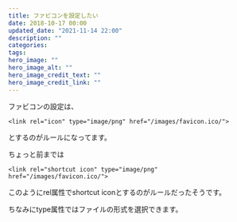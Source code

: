 ```yaml
---
title: ファビコンを設定したい
date: 2018-10-17 00:00
updated_date: "2021-11-14 22:00"
description: ""
categories:
tags:
hero_image: ""
hero_image_alt: ""
hero_image_credit_text: ""
hero_image_credit_link: ""
---
```

ファビコンの設定は、

```
<link rel="icon" type="image/png" href="/images/favicon.ico/">
```

とするのがルールになってます。

ちょっと前までは

```
<link rel="shortcut icon" type="image/png" href="/images/favicon.ico/">
```

このようにrel属性でshortcut iconとするのがルールだったそうです。

ちなみにtype属性ではファイルの形式を選択できます。

